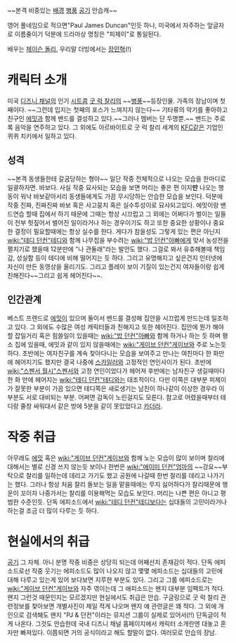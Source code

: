 ~~본격 비중있는 [[배경]] [[병풍]] [[공기]] 안습캐~~

영어 풀네임으로 적으면"Paul James Duncan"인듯 하나, 미국에서 자주하는 앞글자로 이름줄이기 덕분에 드라마상 명칭은 "피제이"로 통일된다.

배우는 [[제이슨 돌리]], 우리말 더빙에서는 [[장민혁]](!)

= 캐릭터 소개 =
미국 [[디즈니 채널]]의 인기 [[시트콤]] [[굿 럭 찰리]]의 ~~[[병풍]]~~등장인물.
가족의 장남이며 첫째이다. ~~그런데 입지는 첫째의 포스가 느껴지지 않는다~~
기타류의 악기를 좋아하고 친구인 [[에밋]]과 함께 밴드를 결성하고 있다.~~그러나 멤버는 단 두명뿐.~~
밴드는 주로 록 음악을 연주하고 있다.
그 외에도 아르바이트로 굿 럭 찰리 세계의 [[KFC]]같은 기업인 퀴퀴 치키에서 일하고 있다.

== 성격 ==
~~본격 동생들한테 갈굼당하는 형아~~
일단 작중 전체적으로 나오는 모습을 한마디로 일괄하자면.
바보다.
사실 작중 묘사되는 모습을 보면 머리는 좋은 편 이지'''만''' 나오는 행동이 워낙 바보같아서리 동생들에게도 가끔 무시당하는 안습한 모습을 보인다.
덕분에 작중 진짜, 진짜진짜 바보 혹은 사고뭉치 혹은 실수투성이로 묘사되고있다.
에밋이랑 밴드연습 할때 집에서 하기 때문에 그때는 항상 시끄럽고 그 외에는 어쩌다가 벌이는 일들이 전부 헛짚어서 벌어진 일이라거나 하는 경우이기도 하고 또한 중요한 상황이나 중요한 결정이 필요할때에는 항상 실수를 한다.
게다가 참을성도 그렇게 있는 편은 아닌지 [[wiki:"테디 던컨"테디]]와 함께 나무집을 부수려는 [[wiki:"밥 던컨"아빠]]에게 맞서 농성전을 펼치기로 했을때 12분만에 "나 관둘래"라는 발언도 했다.
그걸로 봐서 유츄해볼때 책임감, 성실함 등이 테디에 비해 떨어지는 듯 하다.
그리고 유명해지고 싶은건지 인터넷에 자신이 만든 동영상을 올리기도.
그리고 플레이 보이 기질이 있는건지 여자들이랑 쉽게 친해진다~~그리고 쉽게 헤어진다~~.

== 인간관계 ==
베스트 프렌드로 [[에밋]]이 있으며 둘이서 밴드를 결성해 집안을 시끄럽게 만드는데 일조하고 있다.
그 외에도 수많은 여성 캐릭터들과 친해지고 또한 헤어진다.
집안에 뭔가 해야할 잡일거리 혹은 힘쓸일이 있을때는 [[wiki:"밥 던컨"아빠]]와 함께 하거나 하는 듯 하며 평소 집에 있을때, 에밋과 같이 있지 않을때에는 [[wiki:"게이브 던컨"게이브]]와 주로 노는듯 하다.
초반에는 여자친구를 계속 찾아다니는 모습을 보여주고 만나는 여친마다 한 화만에 헤어지기도 했지만 결국 나중에 [[스카일러]]와 고정적인 연인사이가 된다.
초반에 [[wiki:"스펜서 월시"스펜서]]와 고정 연인이었다가 헤어져 후반에는 남자친구 생길때마다 한 화 만에 헤어지는 [[wiki:"테디 던컨"테디]]와는 대조적이다.
다만 이쪽은 대부분 피제이가 잘못한 부분이 가끔 있으면 테디쪽은 새로생기는 남친이 하나같이 이상한 경우라 이 부분도 서로 대비되는 부분. 어쩌면 감독이 노린걸지도 모른다.
참고로 어렸을때부터 테디랑 줄창 싸워대서 같은 방에 5분을 같이 못있었다고 [[카더라]].

= 작중 취급 = 
아무래도 [[에밋]] 혹은 [[wiki:"게이브 던컨"게이브]]와 함께 노는 모습이 많이 보이며 찰리에 대해서는 별로 신경 쓰지 않는듯 보이나 한번은 [[wiki:"에이미 던컨"엄마]]의 ~~강요~~부탁으로 찰리를 일하는데 데리고 가기도 했고 공원에 나갈때 한번 찰리를 데리고 나가기는 했다.
그러나 항상 처음 찰리 돌보는 일을 맡을때에는 무지 싫어하다가 찰리때문에 행운이 꼬이자 나중가서는 찰리를 이용해먹는 모습도 보인다.
머리는 나쁜 편은 아니고 평범한 수준인듯.
단독 에피소드에서 [[wiki:"테디 던컨"테디]]보다는 십대들의 고민이라거나 하는걸 조금 더 많이 다루는 듯 하다.

= 현실에서의 취급 =
[[공기]] 그 자체.
아니 분명 작중 비중은 상당히 되는데 어째선지 존재감이 적다.
단독 에피소드로선 작중 웃기는 에피소드도 많이 나오지 않고 몇몇 에피소드는 십대들의 고민에 대해 다루고 있는게 있어 보다보면 지루한 부분도 있다.
그리고 그룹 에피소드로는 [[wiki:"게이브 던컨"게이브]]와 자주 엮이는데 그 애피소드는 왠지 대부분 임팩트가 적다.
왠지 그런것 때문인지는 모르겠지만 현실에서도 취급은 안습.
구글링으로 굿 럭 찰리 관련정보를 찾아보면 개별사진이 제일 적게 나오며 왠지 얘 관련글은 꽤 적다.
그 외에 개인으로 검색해도 왠지 "PJ & 던컨"이라는 뮤지션 그룹이 실제로 있어서(!!) 단독글이 적게 나온다.
그것도 안습한데 국내 디즈니 채널 홈페이지에서 캐릭터 소개란엔 대놓고 혼자만 빠져있다.
이쯤되면 거의 공식이라고 해도 할말이 없다.
여러모로 안습의 장남.
